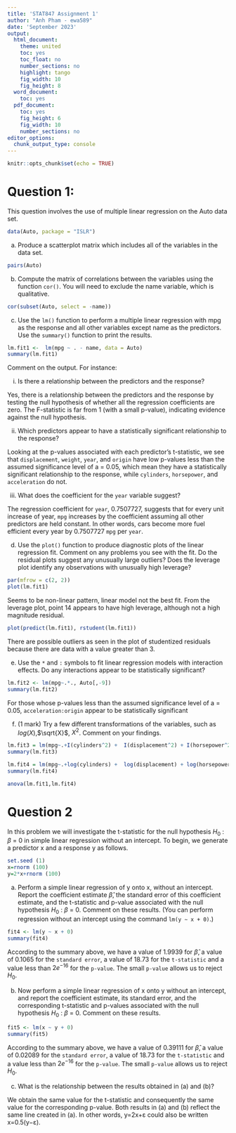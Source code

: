 ```yaml
---
title: 'STAT847 Assignment 1'
author: "Anh Pham - ewa589"
date: 'September 2023'
output:
  html_document:
    theme: united
    toc: yes
    toc_float: no
    number_sections: no
    highlight: tango
    fig_width: 10
    fig_height: 8
  word_document:
    toc: yes
  pdf_document:
    toc: yes
    fig_height: 6
    fig_width: 10
    number_sections: no
editor_options:
  chunk_output_type: console
---
```


```r
knitr::opts_chunk$set(echo = TRUE)
```

# Question 1:
This question involves the use of multiple linear regression on the Auto data set.
```r
data(Auto, package = "ISLR")
```
(a) Produce a scatterplot matrix which includes all of the variables in the data set.
```r
pairs(Auto)
```
(b) Compute the matrix of correlations between the variables using the function `cor()`. You will need to exclude the name variable, which is qualitative.
```r
cor(subset(Auto, select = -name))
```
(c) Use the `lm()` function to perform a multiple linear regression with mpg as the response and all other variables except name as the predictors. Use the `summary()` function to print the results.
```r
lm.fit1 <-  lm(mpg ~ . - name, data = Auto)
summary(lm.fit1)
```
Comment on the output. For instance:

i. Is there a relationship between the predictors and the response?

Yes, there is a relationship between the predictors and the response by testing the null hypothesis of whether all the regression coefficients are zero. The F-statistic is far from 1 (with a small p-value), indicating evidence against the null hypothesis.

ii. Which predictors appear to have a statistically significant relationship to the response?

Looking at the p-values associated with each predictor’s t-statistic, we see that `displacement`, `weight`, `year`, and `origin` have low p-values less than the assumed significance level of a = 0.05, which mean they have a statistically significant relationship to the response, while `cylinders`, `horsepower`, and `acceleration` do not.

iii. What does the coefficient for the `year` variable suggest?

The regression coefficient for `year`, 0.7507727, suggests that for every unit increase of year, `mpg` increases by the coefficient assuming all other predictors are held constant. In other words, cars become more fuel efficient every year by 0.7507727 `mpg` per `year`.

(d) Use the `plot()` function to produce diagnostic plots of the linear regression fit. Comment on any problems you see with the fit. Do the residual plots suggest any unusually large outliers? Does the leverage plot identify any observations with unusually high leverage?
```r
par(mfrow = c(2, 2))
plot(lm.fit1)
```
Seems to be non-linear pattern, linear model not the best fit. From the leverage plot, point 14 appears to have high leverage, although not a high magnitude residual.
```r
plot(predict(lm.fit1), rstudent(lm.fit1))
```
There are possible outliers as seen in the plot of studentized residuals because there are data with a value greater than 3.

(e) Use the `*` and `:` symbols to fit linear regression models with interaction effects. Do any interactions appear to be statistically significant?
```r
lm.fit2 <- lm(mpg~.*., Auto[,-9])
summary(lm.fit2)
```
For those whose p-values less than the assumed significance level of a = 0.05, `acceleration:origin` appear to be statistically significant

(f) (1 mark) Try a few different transformations of the variables, such as $log(X)$,$\sqrt{X}$, $X^2$. Comment on your findings.
```r
lm.fit3 = lm(mpg~.+I(cylinders^2) +  I(displacement^2) + I(horsepower^2) + I(weight^2) + I(acceleration^2) + I(year^2), Auto[,-9])
summary(lm.fit3)
```
```r
lm.fit4 = lm(mpg~.+log(cylinders) +  log(displacement) + log(horsepower) + I(log(weight)) + I(log(acceleration)) + I(log(year)), Auto[,-9])
summary(lm.fit4)
```
```r
anova(lm.fit1,lm.fit4)
```
# Question 2
In this problem we will investigate the t-statistic for the null hypothesis $H_0$ : $\beta$ = 0 in simple linear regression without an intercept. To begin, we generate a predictor x and a response y as follows.
```r
set.seed (1)
x=rnorm (100)
y=2*x+rnorm (100)
```
(a) Perform a simple linear regression of y onto x, without an intercept. Report the coefficient estimate $\hat\beta$, the standard error of this coefficient estimate, and the t-statistic and p-value associated with the null hypothesis $H_0$ : $\beta$ = 0. Comment on these results. (You can perform regression without an intercept using the command `lm(y ∼ x + 0)`.)
```r
fit4 <- lm(y ~ x + 0)
summary(fit4)
```
According to the summary above, we have a value of 1.9939 for $\hat\beta$, a value of 0.1065 for the `standard error`, a value of 18.73 for the `t-statistic` and a value less than $2e^{-16}$ for the `p-value`. The small `p-value` allows us to reject $H_0$.

(b) Now perform a simple linear regression of x onto y without an intercept, and report the coefficient estimate, its standard error, and the corresponding t-statistic and p-values associated with the null hypothesis $H_0$ : $\beta$ = 0. Comment on these results.
```r
fit5 <- lm(x ~ y + 0)
summary(fit5)
```
According to the summary above, we have a value of 0.39111 for $\hat\beta$, a value of 0.02089 for the `standard error`, a value of 18.73 for the `t-statistic` and a value less than $2e^{-16}$ for the `p-value`. The small `p-value` allows us to reject $H_0$.

(c) What is the relationship between the results obtained in (a) and (b)?

We obtain the same value for the t-statistic and consequently the same value for the corresponding p-value. Both results in (a) and (b) reflect the same line created in (a). In other words, y=2x+ε could also be written x=0.5(y−ε).

